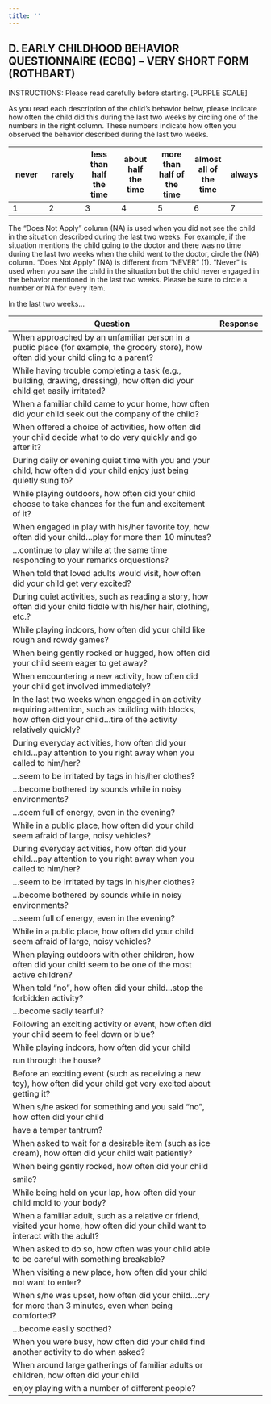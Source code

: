 ```yaml
---
title: ''
---
```


## D. EARLY CHILDHOOD BEHAVIOR QUESTIONNAIRE (ECBQ) – VERY SHORT FORM (ROTHBART) 

INSTRUCTIONS: Please read carefully before starting. [PURPLE SCALE]

As you read each description of the child’s behavior below, please indicate how often the child did this during the last two weeks by circling one of the numbers in the right column. 
These numbers indicate how often you observed the behavior described during the last two weeks.
   
| never | rarely | less than half the time | about half the time | more than half of the time | almost all of the time | always | does not apply | 
|-|-|-|-|-|-|-|
| 1 | 2 | 3 | 4 | 5 | 6 | 7 | NA |


The “Does Not Apply” column (NA) is used when you did not see the child in the situation described during the last two weeks. 
For example, if the situation mentions the child going to the doctor and there was no time during the last two weeks when the child went to the doctor, circle the (NA) column. “Does Not Apply” (NA) is different from “NEVER” (1). 
“Never” is used when you saw the child in the situation but the child never engaged in the behavior mentioned in the last two weeks. 
Please be sure to circle a number or NA for every item.

In the last two weeks...

| Question                                            | Response |
|-----------------------------------------------------|----------|
| When approached by an unfamiliar person in a public place (for example, the grocery store), how often did your child cling to a parent? ||
| While having trouble completing a task (e.g., building, drawing, dressing), how often did your child get easily irritated? ||
| When a familiar child came to your home, how often did your child seek out the company of the child? ||
| When offered a choice of activities, how often did your child decide what to do very quickly and go after it? ||
| During daily or evening quiet time with you and your child, how often did your child enjoy just being quietly sung to? || 
| While playing outdoors, how often did your child choose to take chances for the fun and excitement of it? || 
| When engaged in play with his/her favorite toy, how often did your child...play for more than 10 minutes? ||
| ...continue to play while at the same time responding to your remarks orquestions? ||
| When told that loved adults would visit, how often did your child get very excited? ||
| During quiet activities, such as reading a story, how often did your child fiddle with his/her hair, clothing, etc.? ||
| While playing indoors, how often did your child like rough and rowdy games? ||
| When being gently rocked or hugged, how often did your child seem eager to get away? ||
| When encountering a new activity, how often did your child get involved immediately? ||
| In the last two weeks when engaged in an activity requiring attention, such as building with blocks, how often did your child...tire of the activity relatively quickly? ||
| During everyday activities, how often did your child...pay attention to you right away when you called to him/her? ||
|...seem to be irritated by tags in his/her clothes? ||
|...become bothered by sounds while in noisy environments? || 
|...seem full of energy, even in the evening? ||
| While in a public place, how often did your child seem afraid of large, noisy vehicles? ||
| During everyday activities, how often did your child...pay attention to you right away when you called to him/her? ||
| ...seem to be irritated by tags in his/her clothes? ||
| ...become bothered by sounds while in noisy environments? ||
| ...seem full of energy, even in the evening? ||
| While in a public place, how often did your child seem afraid of large, noisy vehicles? ||
| When playing outdoors with other children, how often did your child seem to be one of the most active children? || 
| When told “no”, how often did your child...stop the forbidden activity? || 
| ...become sadly tearful? ||
| Following an exciting activity or event, how often did your child seem to feel down or blue? || 
| While playing indoors, how often did your child
run through the house? ||
| Before an exciting event (such as receiving a new toy), how often did your child get very excited about getting it? ||
| When s/he asked for something and you said “no”, how often did your child
have a temper tantrum? ||
| When asked to wait for a desirable item (such as ice cream), how often did your child wait patiently? ||
| When being gently rocked, how often did your child
smile? || 
| While being held on your lap, how often did your child mold to your body? ||
| When a familiar adult, such as a relative or friend, visited your home, how often did your child want to interact with the adult? ||
| When asked to do so, how often was your child able to be careful with something breakable? ||
| When visiting a new place, how often did your child not want to enter? ||
| When s/he was upset, how often did your child...cry for more than 3 minutes, even when being comforted? ||
| ...become easily soothed? ||
| When you were busy, how often did your child find another activity to do when asked? ||
| When around large gatherings of familiar adults or children, how often did your child
enjoy playing with a number of different people? ||
